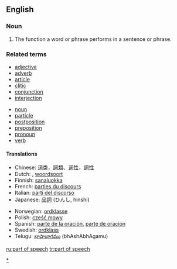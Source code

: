 ==English==
{{wikipedia}}

===Noun===
{{en-noun|sg=[[part]] of [[speech]]|pl=parts of speech}}
# {{grammar}} The function a word or phrase performs in a sentence or phrase.

===Related terms===
{{rel-top|parts of speech}}
*[[adjective]]
*[[adverb]]
*[[article]]
*[[clitic]]
*[[conjunction]]
*[[interjection]]
{{rel-mid}}
*[[noun]]
*[[particle]]
*[[postposition]]
*[[preposition]]
*[[pronoun]]
*[[verb]]
{{rel-bottom}}

====Translations====
{{trans-top|the function a word or phrase performs}}
*Chinese: [[词类]]，[[詞類]]、[[词性]]，[[詞性]]
*Dutch: {{t|nl|zinsdeel|n}}, [[woordsoort]]
*Finnish: [[sanaluokka]]
*French: [[parties du discours]]
*Italian: [[parti del discorso]]
*Japanese: [[品詞]] (ひんし, hinshi)
{{trans-mid}}
*Norwegian: [[ordklasse]]
*Polish: [[część mowy]] {{f}}
*Spanish: [[parte de la oración]], [[parte de oración]]
*Swedish: [[ordklass]] {{c}}
*Telugu: [[భాషాభాగము]] (bhAshAbhAgamu)
{{trans-bottom}}

[[Category:Parts of speech|*]]

[[ru:part of speech]]
[[tr:part of speech]]